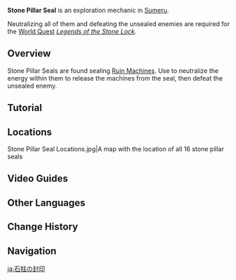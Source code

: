 {{See also|Legends of the Stone Lock}}
{{Terminology Infobox
|image        = Stone Pillar Seal.png
|type         = Exploration
|region       = Sumeru
}}
'''Stone Pillar Seal''' is an exploration mechanic in [[Sumeru]].

Neutralizing all of them and defeating the unsealed enemies are required for the [[World Quest]] ''[[Legends of the Stone Lock]]''.

==Overview==
Stone Pillar Seals are found sealing [[Ruin Machines]]. Use {{Pyro}} to neutralize the energy within them to release the machines from the seal, then defeat the unsealed enemy.

==Tutorial==
{{Transclude|Tutorial/Seal on the Stone Pillar}}

==Locations==
<gallery>
Stone Pillar Seal Locations.jpg|A map with the location of all 16 stone pillar seals
</gallery>

==Video Guides==
{{EVT
|video1   = https://youtu.be/-jVQMi-lkpM
|caption1 = Legends of Stone Lock: All 16 Stone Pillar Seals Locations
}}

==Other Languages==
{{Other Languages
|en      = Stone Pillar Seal
|zhs     = 石柱封印
|zhs_rm  = Shízhù Fēngyìn
|zht     = 石柱封印
|zht_rm  = Shízhù Fēngyìn
|zh_tl   = Stone Pillar Seal
|ja      = 石柱の封印
|ja_rm   = Sekichuu no Fuuin
|ja_tl   = Stone Pillar Seal
|ko      = 돌기둥 {{tt|봉인|封印}}
|ko_rm   = Dolgidung Bong'in
|ko_tl   = Stone Pillar Seal
|es      = Pilar sellado
|es_tl   = Sealed Pillar
|fr      = Sceau de pilier en pierre
|fr_tl   = Stone Pillar Seal
|ru      = Каменная колонна
|ru_tl   = Stone Pillar
|th      = ผนึกเสาหิน
|th_rm   = 
|th_tl   = 
|vi      = Trụ Đá Phong Ấn
|vi_tl   = 
|de      = Siegel der Steinsäulen
|de_tl   = Seal of Stone Pillars
|id      = Segel Stone Pillar
|id_tl   = Stone Pillar Seal
|pt      = <!--O -->Selo no Pilar de Pedra
|pt_tl   = 
|tr      = 
|tr_tl   = 
|it      = 
|it_tl   = 
}}

==Change History==
{{Change History|3.0}}

==Navigation==
{{Exploration Navbox|Sumeru}}

[[ja:石柱の封印]]